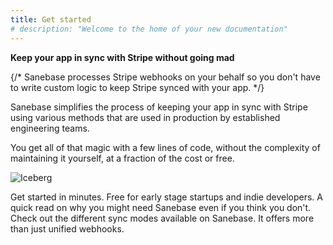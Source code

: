 ```yaml
---
title: Get started
# description: "Welcome to the home of your new documentation"
---
```


**Keep your app in sync with Stripe without going mad**

{/* Sanebase processes Stripe webhooks on your behalf so you don't have to write custom logic to keep Stripe synced with your app. */}

Sanebase simplifies the process of keeping your app in sync with Stripe using various methods that are used in production by established engineering teams.

You get all of that magic with a few lines of code, without the complexity of maintaining it yourself, at a fraction of the cost or free.

<img
  className="block rounded-xl dark:grayscale dark:invert"
  src="/images/iceberg.png"
  alt="Iceberg"
/>

<CardGroup cols={2}>
  <Card
    title="Try Sanebase Cloud"
    icon="arrow-right"
    href="https://sanebase.dev/sign-in"
    arrow={false}
  >
    Get started in minutes. Free for early stage startups and indie developers.
  </Card>
  <Card title="Why Sanebase?" icon="sparkle" href="why-sanebase">
    A quick read on why you might need Sanebase even if you think you don't.
  </Card>
  <Card title="Explore our sync modes" icon="refresh-cw" href="sync-modes">
    Check out the different sync modes available on Sanebase. It offers more
    than just unified webhooks.
  </Card>
</CardGroup>
